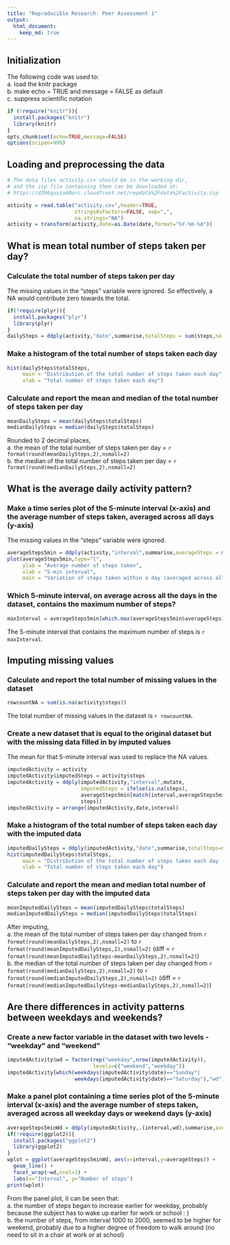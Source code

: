 ```yaml
---
title: "Reproducible Research: Peer Assessment 1"
output: 
  html_document:
    keep_md: true
---
```


## Initialization

The following code was used to:  
a. load the knitr package  
b. make echo = TRUE and message = FALSE as default  
c. suppress scientific notation

```r
if (!require("knitr")){
  install.packages("knitr")
  library(knitr)
}
opts_chunk$set(echo=TRUE,message=FALSE)
options(scipen=999)
```

## Loading and preprocessing the data

```r
# The data files activity.csv should be in the working dir,
# and the zip file containing them can be downloaded at:
# https://d396qusza40orc.cloudfront.net/repdata%2Fdata%2Factivity.zip

activity = read.table("activity.csv",header=TRUE,
                      stringsAsFactors=FALSE, sep=",",
                      na.strings="NA")
activity = transform(activity,date=as.Date(date,format="%Y-%m-%d"))
```

## What is mean total number of steps taken per day?

### Calculate the total number of steps taken per day

The missing values in the "steps" variable were ignored. So effectively, a NA would contribute zero towards the total.

```r
if(!require(plyr)){
  install.packages("plyr")
  library(plyr)
}
dailySteps = ddply(activity,"date",summarise,totalSteps = sum(steps,na.rm = TRUE))
```

### Make a histogram of the total number of steps taken each day

```r
hist(dailySteps$totalSteps,
     main = "Distribution of the total number of steps taken each day",
     xlab = "Total number of steps taken each day")
```

### Calculate and report the mean and median of the total number of steps taken per day

```r
meanDailySteps = mean(dailySteps$totalSteps)
medianDailySteps = median(dailySteps$totalSteps)
```

Rounded to 2 decimal places,  
a. the mean of the total number of steps taken per day = `r format(round(meanDailySteps,2),nsmall=2)`  
b. the median of the total number of steps taken per day = `r format(round(medianDailySteps,2),nsmall=2)`

## What is the average daily activity pattern?

### Make a time series plot of the 5-minute interval (x-axis) and the average number of steps taken, averaged across all days (y-axis)

The missing values in the "steps" variable were ignored. 

```r
averageSteps5min = ddply(activity,"interval",summarise,averageSteps = mean(steps,na.rm = TRUE))
plot(averageSteps5min,type="l",
     ylab = "Average number of steps taken",
     xlab = "5-min interval",
     main = "Variation of steps taken within a day (averaged across all days)")
```

### Which 5-minute interval, on average across all the days in the dataset, contains the maximum number of steps?

```r
maxInterval = averageSteps5min[which.max(averageSteps5min$averageSteps),"interval"]
```

The 5-minute interval that contains the maximum number of steps is `r maxInterval`.

## Imputing missing values

### Calculate and report the total number of missing values in the dataset

```r
rowcountNA = sum(is.na(activity$steps))
```

The total number of missing values in the dataset is `r rowcountNA`.

### Create a new dataset that is equal to the original dataset but with the missing data filled in by imputed values

The mean for that 5-minute interval was used to replace the NA values.

```r
imputedActivity = activity
imputedActivity$imputedSteps = activity$steps
imputedActivity = ddply(imputedActivity,"interval",mutate,
                        imputedSteps = ifelse(is.na(steps),
                        averageSteps5min[match(interval,averageSteps5min$interval),"averageSteps"],
                        steps))
imputedActivity = arrange(imputedActivity,date,interval)
```

### Make a histogram of the total number of steps taken each day with the imputed data

```r
imputedDailySteps = ddply(imputedActivity,"date",summarise,totalSteps=sum(imputedSteps))
hist(imputedDailySteps$totalSteps,
     main = "Distribution of the total number of steps taken each day (imputed)",
     xlab = "Total number of steps taken each day")
```

### Calculate and report the mean and median total number of steps taken per day with the imputed data

```r
meanImputedDailySteps = mean(imputedDailySteps$totalSteps)
medianImputedDailySteps = median(imputedDailySteps$totalSteps)
```

After imputing,  
a. the mean of the total number of steps taken per day changed from `r format(round(meanDailySteps,2),nsmall=2)` to `r format(round(meanImputedDailySteps,2),nsmall=2)` (diff = `r format(round(meanImputedDailySteps-meanDailySteps,2),nsmall=2)`)  
b. the median of the total number of steps taken per day changed from `r format(round(medianDailySteps,2),nsmall=2)` to `r format(round(medianImputedDailySteps,2),nsmall=2)` (diff = `r format(round(medianImputedDailySteps-medianDailySteps,2),nsmall=2)`)

## Are there differences in activity patterns between weekdays and weekends?

### Create a new factor variable in the dataset with two levels - "weekday" and "weekend" 

```r
imputedActivity$wd = factor(rep("weekday",nrow(imputedActivity)),
                            levels=c("weekend","weekday"))
imputedActivity[which(weekdays(imputedActivity$date)=="Sunday"|
                      weekdays(imputedActivity$date)=="Saturday"),"wd"] = "weekend"
```

### Make a panel plot containing a time series plot of the 5-minute interval (x-axis) and the average number of steps taken, averaged across all weekday days or weekend days (y-axis)

```r
averageSteps5minWd = ddply(imputedActivity,.(interval,wd),summarise,averageSteps = mean(imputedSteps))
if(!require(ggplot2)){
  install.packages("ggplot2")
  library(ggplot2)
}
wplot = ggplot(averageSteps5minWd, aes(x=interval,y=averageSteps)) +
  geom_line() +
  facet_wrap(~wd,ncol=1) +
  labs(x="Interval", y="Number of steps")
print(wplot)
```

From the panel plot, it can be seen that:  
a. the number of steps began to increase earlier for weekday, probably because the subject has to wake up earlier for work or school : )  
b. the number of steps, from interval 1000 to 2000, seemed to be higher for weekend, probably due to a higher degree of freedom to walk around (no need to sit in a chair at work or at school)